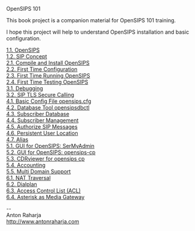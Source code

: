 OpenSIPS 101

This book project is a companion material for OpenSIPS 101 training.

I hope this project will help to understand OpenSIPS installation and basic configuration.

[[1.1. OpenSIPS]]<br>
[[1.2. SIP Concept]]<br>

[[2.1. Compile and Install OpenSIPS]]<br>
[[2.2. First Time Configuration]]<br>
[[2.3. First Time Running OpenSIPS]]<br>
[[2.4. First Time Testing OpenSIPS]]<br>

[[3.1. Debugging]]<br>
[[3.2. SIP TLS Secure Calling]]<br>

[[4.1. Basic Config File opensips.cfg]]<br>
[[4.2. Database Tool opensipsdbctl]]<br>
[[4.3. Subscriber Database]]<br>
[[4.4. Subscriber Management]]<br>
[[4.5. Authorize SIP Messages]]<br>
[[4.6. Persistent User Location]]<br>
[[4.7. Alias]]<br>

[[5.1. GUI for OpenSIPS: SerMyAdmin]]<br>
[[5.2. GUI for OpenSIPS: opensips-cp]]<br>
[[5.3. CDRviewer for opensips cp]]<br>
[[5.4. Accounting]]<br>
[[5.5. Multi Domain Support]]<br>

[[6.1. NAT Traversal]]<br>
[[6.2. Dialplan]]<br>
[[6.3. Access Control List (ACL)]]<br>
[[6.4. Asterisk as Media Gateway]]<br>


--<br>
Anton Raharja<br>
http://www.antonraharja.com<br>

